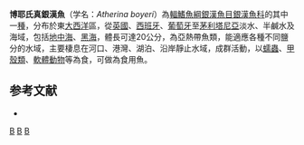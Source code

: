 {{Speciesbox 
| status = LC
| status_system = IUCN3.1
| taxon = Atherina boyeri 
| authority =  [[Risso|Risso]], 1810
| synonyms = *''Hepsetia boyeri'' <small>Risso, 1810</small>
*''Atherina boïeri'' <small>Risso, 1810</small>
*''Atherina mochon '' <small>Cuvier, 1829</small>
*''Hepsetia mochon '' <small>Cuvier, 1829</small>
}}
'''博耶氏真銀漢魚'''（学名：''Atherina boyeri ''）為[[輻鰭魚綱|輻鰭魚綱]][[銀漢魚目|銀漢魚目]][[銀漢魚科|銀漢魚科]]的其中一[[種|種]]，分布於東[[大西洋|大西洋]]區，從[[英國|英國]]、[[西班牙|西班牙]]、[[葡萄牙|葡萄牙]]至[[茅利塔尼亞|茅利塔尼亞]]淡水、半鹹水及海域，包括[[地中海|地中海]]、[[黑海|黑海]]，體長可達20公分，為亞熱帶魚類，能適應各種不同鹽分的水域，主要棲息在河口、港灣、湖泊、沿岸靜止水域，成群活動，以[[蠕蟲|蠕蟲]]、[[甲殼類|甲殼類]]、[[軟體動物|軟體動物]]等為食，可做為食用魚。

==参考文献==
*{{FishBase_species|genus=Atherina|species=boyeri |year=2016|month=4}}

{{Taxonbar|from=Q301035}}

[[Category:食用魚|B]]
[[Category:真銀漢魚屬|B]]
[[Category:1810年描述的鱼类|B]]

{{魚類小作品}}